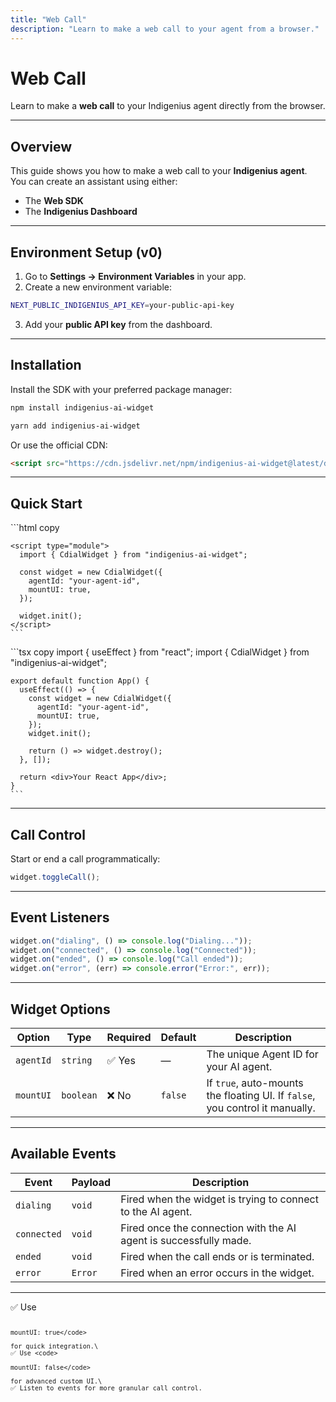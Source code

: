 ```yaml
---
title: "Web Call"
description: "Learn to make a web call to your agent from a browser."
---
```


# Web Call

Learn to make a **web call** to your Indigenius agent directly from the browser.

---

## Overview

This guide shows you how to make a web call to your **Indigenius agent**.\
You can create an assistant using either:

- The **Web SDK**
- The **Indigenius Dashboard**

---

## Environment Setup (v0)

1. Go to **Settings → Environment Variables** in your app.
2. Create a new environment variable:

```bash copy
NEXT_PUBLIC_INDIGENIUS_API_KEY=your-public-api-key
```

3. Add your **public API key** from the dashboard.

---

## Installation

Install the SDK with your preferred package manager:

<CodeGroup>

```bash npm
npm install indigenius-ai-widget
```


```bash yarn
yarn add indigenius-ai-widget
```

</CodeGroup>

Or use the official CDN:

```html copy
<script src="https://cdn.jsdelivr.net/npm/indigenius-ai-widget@latest/dist/sdk.umd.js"></script>
```

---

## Quick Start

<Tabs>
  <Tab title="HTML">
    ```html copy
    <indigenius-convai agent-id="your-agent-id"></indigenius-convai>
    
    <script type="module">
      import { CdialWidget } from "indigenius-ai-widget";
    
      const widget = new CdialWidget({
        agentId: "your-agent-id",
        mountUI: true,
      });
    
      widget.init();
    </script>
    ```
  </Tab>
  <Tab title="React">
    ```tsx copy
    import { useEffect } from "react";
    import { CdialWidget } from "indigenius-ai-widget";
    
    export default function App() {
      useEffect(() => {
        const widget = new CdialWidget({
          agentId: "your-agent-id",
          mountUI: true,
        });
        widget.init();
    
        return () => widget.destroy();
      }, []);
    
      return <div>Your React App</div>;
    }
    ```
  </Tab>
</Tabs>

---

## Call Control

Start or end a call programmatically:

```js copy
widget.toggleCall();
```

---

## Event Listeners

```js copy
widget.on("dialing", () => console.log("Dialing..."));
widget.on("connected", () => console.log("Connected"));
widget.on("ended", () => console.log("Call ended"));
widget.on("error", (err) => console.error("Error:", err));
```

---

## Widget Options

| Option    | Type      | Required | Default | Description                                                                  |
| --------- | --------- | -------- | ------- | ---------------------------------------------------------------------------- |
| `agentId` | `string`  | ✅ Yes    | —       | The unique Agent ID for your AI agent.                                       |
| `mountUI` | `boolean` | ❌ No     | `false` | If `true`, auto-mounts the floating UI. If `false`, you control it manually. |

---

## Available Events

| Event       | Payload | Description                                                       |
| ----------- | ------- | ----------------------------------------------------------------- |
| `dialing`   | `void`  | Fired when the widget is trying to connect to the AI agent.       |
| `connected` | `void`  | Fired once the connection with the AI agent is successfully made. |
| `ended`     | `void`  | Fired when the call ends or is terminated.                        |
| `error`     | `Error` | Fired when an error occurs in the widget.                         |

---

<CardGroup cols={1}>
  <Card title="Tip" icon="lightbulb" iconType="solid" color="#FACC15">
    ✅ Use <code>
    
    mountUI: true</code>

    for quick integration.\
    ✅ Use <code>
    
    mountUI: false</code>

    for advanced custom UI.\
    ✅ Listen to events for more granular call control.
  </Card>
</CardGroup>